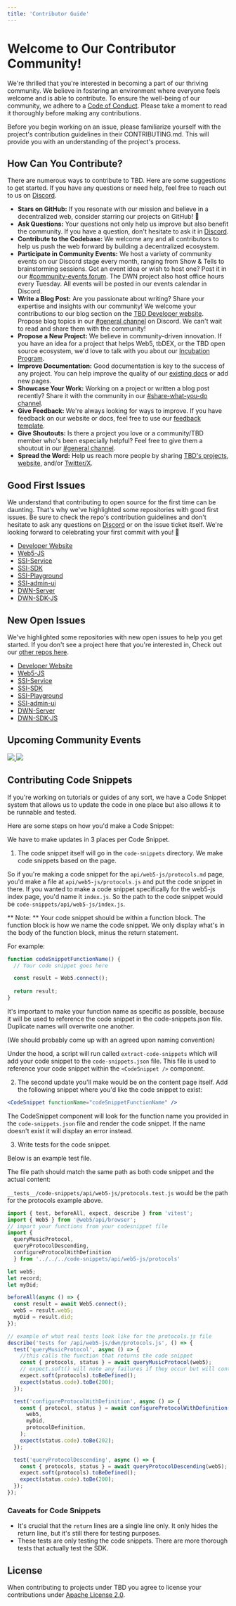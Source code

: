 ```yaml
---
title: 'Contributor Guide'
---
```



# Welcome to Our Contributor Community!

We're thrilled that you're interested in becoming a part of our thriving community. We believe in fostering an environment where everyone feels welcome and is able to contribute. To ensure the well-being of our community, we adhere to a [Code of Conduct](/open-source/code-of-conduct). Please take a moment to read it thoroughly before making any contributions.

Before you begin working on an issue, please familiarize yourself with the project's contribution guidelines in their CONTRIBUTING.md. This will provide you with an understanding of the project's process.

## How Can You Contribute?

There are numerous ways to contribute to TBD. Here are some suggestions to get started. If you have any questions or need help, feel free to reach out to us on [Discord](https://discord.gg/tbd).

- **Stars on GitHub:** If you resonate with our mission and believe in a decentralized web, consider starring our projects on GitHub! 🌟
- **Ask Questions:** Your questions not only help us improve but also benefit the community. If you have a question, don't hesitate to ask it in [Discord](https://discord.gg/tbd).
- **Contribute to the Codebase:** We welcome any and all contributors to help us push the web forward by building a decentralized ecosystem.
- **Participate in Community Events:** We host a variety of community events on our Discord stage every month, ranging from Show & Tells to brainstorming sessions. Got an event idea or wish to host one? Post it in our [#community-events forum](https://discord.com/channels/937858703112155166/1101192919706255430). The DWN project also host office hours every Tuesday. All events will be posted in our events calendar in Discord.
- **Write a Blog Post:** Are you passionate about writing? Share your expertise and insights with our community! We welcome your contributions to our blog section on the [TBD Developer website](https://developer.tbd.website/blog). Propose blog topics in our [#general channel](https://discord.com/channels/937858703112155166/937858703820980296) on Discord. We can't wait to read and share them with the community!
- **Propose a New Project:** We believe in community-driven innovation. If you have an idea for a project that helps Web5, tbDEX, or the TBD open source ecosystem, we'd love to talk with you about our [Incubation Program](https://developer.tbd.website/open-source/incubation).
- **Improve Documentation:** Good documentation is key to the success of any project. You can help improve the quality of our [existing docs](https://github.com/TBD54566975/developer.tbd.website/tree/main/docs) or add new pages.
- **Showcase Your Work:** Working on a project or written a blog post recently? Share it with the community in our [#share-what-you-do channel](https://discord.com/channels/937858703112155166/1098207585661878402).
- **Give Feedback:** We're always looking for ways to improve. If you have feedback on our website or docs, feel free to use our [feedback template](https://github.com/TBD54566975/developer.tbd.website/issues/new/choose).
- **Give Shoutouts:** Is there a project you love or a community/TBD member who's been especially helpful? Feel free to give them a shoutout in our [#general channel](https://discord.com/channels/937858703112155166/937858703820980296).
- **Spread the Word:** Help us reach more people by sharing [TBD's projects](https://github.com/TBD54566975), [website](https://developer.tbd.website/docs/), and/or [Twitter/X](https://twitter.com/TBDDev).

## Good First Issues

We understand that contributing to open source for the first time can be daunting. That's why we've highlighted some repositories with good first issues. Be sure to check the repo's contribution guidelines and don't hesitate to ask any questions on [Discord](https://discord.gg/tbd) or on the issue ticket itself. We're looking forward to celebrating your first commit with you! 🎉

- [Developer Website](https://github.com/TBD54566975/developer.tbd.website/issues?q=is%3Aopen+label%3A%22good+first+issue%22+no%3Aassignee)
- [Web5-JS](https://github.com/TBD54566975/web5-js/issues?q=is%3Aissue+is%3Aopen+no%3Aassignee+label%3A%22good+first+issue%22)
- [SSI-Service](https://github.com/TBD54566975/ssi-service/issues?q=is%3Aissue+is%3Aopen+no%3Aassignee+label%3A%22good+first+issue%22)
- [SSI-SDK](https://github.com/TBD54566975/ssi-sdk/issues?q=is%3Aissue+is%3Aopen+no%3Aassignee+label%3A%22good+first+issue%22)
- [SSI-Playground](https://github.com/TBD54566975/ssi-playground/issues?q=is%3Aissue+is%3Aopen+no%3Aassignee+label%3A%22good+first+issue%22)
- [SSI-admin-ui](https://github.com/TBD54566975/ssi-admin-ui/issues?q=is%3Aissue+is%3Aopen+no%3Aassignee+label%3A%22good+first+issue%22)
- [DWN-Server](https://github.com/TBD54566975/dwn-server/issues?q=is%3Aissue+is%3Aopen+no%3Aassignee+label%3A%22good+first+issue%22)
- [DWN-SDK-JS](https://github.com/TBD54566975/dwn-sdk-js/issues?q=is%3Aissue+is%3Aopen+no%3Aassignee+label%3A%22good+first+issue%22)

## New Open Issues

We've highlighted some repositories with new open issues to help you get started. If you don't see a project here that you're interested in, Check out our [other repos here](https://github.com/orgs/TBD54566975/repositories).

- [Developer Website](https://github.com/TBD54566975/developer.tbd.website/issues?q=is%3Aopen+is%3Aissue)
- [Web5-JS](https://github.com/TBD54566975/web5-js/issues?q=is%3Aissue+is%3Aopen+no%3Aassignee)
- [SSI-Service](https://github.com/TBD54566975/ssi-service/issues?q=is%3Aissue+is%3Aopen+no%3Aassignee)
- [SSI-SDK](https://github.com/TBD54566975/ssi-sdk/issues?q=is%3Aissue+is%3Aopen+no%3Aassignee)
- [SSI-Playground](https://github.com/TBD54566975/ssi-playground/issues?q=is%3Aissue+is%3Aopen+no%3Aassignee)
- [SSI-admin-ui](https://github.com/TBD54566975/ssi-admin-ui/issues?q=is%3Aissue+is%3Aopen+no%3Aassignee)
- [DWN-Server](https://github.com/TBD54566975/dwn-server/issues?q=is%3Aissue+is%3Aopen+no%3Aassignee)
- [DWN-SDK-JS](https://github.com/TBD54566975/dwn-sdk-js/issues?q=is%3Aissue+is%3Aopen+no%3Aassignee)

## Upcoming Community Events

<a href="https://discord.com/events/937858703112155166/1158855382496727191">
  <img
    style={{ height: '446px' }}
    src="https://hackmd.io/_uploads/H12LMn8G6.png"
  />
</a>
<a href="https://discord.com/events/937858703112155166/1166756631963521024">
  <img
    style={{ height: '446px' }}
    src="https://hackmd.io/_uploads/SJQPz2LMT.png"
  />
</a>


## Contributing Code Snippets
If you're working on tutorials or guides of any sort, we have a Code Snippet system that allows us to update the code in one place but also allows it to be runnable and tested.

Here are some steps on how you'd make a Code Snippet:

We have to make updates in 3 places per Code Snippet.

1. The code snippet itself will go in the `code-snippets` directory. We make code snippets based on the page.

So if you're making a code snippet for the `api/web5-js/protocols.md` page, you'd make a file at `api/web5-js/protocols.js` and put the code snippet in there.
If you wanted to make a code snippet specifically for the web5-js index page, you'd name it `index.js`. So the path to the code snippet would be `code-snippets/api/web5-js/index.js`.

** Note: **
Your code snippet should be within a function block. The function block is how we name the code snippet. We only display what's in the body of the function block, minus the return statement.

For example:

```js
function codeSnippetFunctionName() {
  // Your code snippet goes here

  const result = Web5.connect();
  
  return result;
}
```

It's important to make your function name as specific as possible, because it will be used to reference the code snippet in the code-snippets.json file. Duplicate names will overwrite one another.

(We should probably come up with an agreed upon naming convention)


Under the hood, a script will run called `extract-code-snippets` which will add your code snippet to the `code-snippets.json` file. This file is used to reference your code snippet within the `<CodeSnippet />` component.

2. The second update you'll make would be on the content page itself. Add the following snippet where you'd like the code snippet to exist:

```jsx
<CodeSnippet functionName="codeSnippetFunctionName" />
```

The CodeSnippet component will look for the function name you provided in the `code-snippets.json` file and render the code snippet. If the name doesn't exist it will display an error instead.

3. Write tests for the code snippet.

Below is an example test file.

The file path should match the same path as both code snippet and the actual content:

`__tests__/code-snippets/api/web5-js/protocols.test.js` would be the path for the protocols example above.

```js
import { test, beforeAll, expect, describe } from 'vitest';
import { Web5 } from '@web5/api/browser';
// import your functions from your codesnippet file
import {
  queryMusicProtocol,
  queryProtocolDescending,
  configureProtocolWithDefinition
  } from '../../../code-snippets/api/web5-js/protocols'

let web5;
let record;
let myDid;

beforeAll(async () => {
  const result = await Web5.connect();
  web5 = result.web5;
  myDid = result.did;
});

// example of what real tests look like for the protocols.js file
describe('tests for /api/web5-js/dwn/protocols.js', () => {
  test('queryMusicProtocol', async () => {
    //this calls the function that returns the code snippet
    const { protocols, status } = await queryMusicProtocol(web5);
    // expect.soft() will note any failures if they occur but will continue running the test
    expect.soft(protocols).toBeDefined();
    expect(status.code).toBe(200);
  });

  test('configureProtocolWithDefinition', async () => {
    const { protocol, status } = await configureProtocolWithDefinition(
      web5,
      myDid,
      protocolDefinition,
    );
    expect(status.code).toBe(202);
  });

  test('queryProtocolDescending', async () => {
    const { protocols, status } = await queryProtocolDescending(web5);
    expect.soft(protocols).toBeDefined();
    expect(status.code).toBe(200);
  });
});
```

### Caveats for Code Snippets

- It's crucial that the `return` lines are a single line only. It only hides the return line, but it's still there for testing purposes.
- These tests are only testing the code snippets. There are more thorough tests that actually test the SDK.


## License

When contributing to projects under TBD you agree to license your contributions under [Apache License 2.0](https://github.com/TBD54566975/tbd-project-template/blob/main/LICENSE).

<Community />
